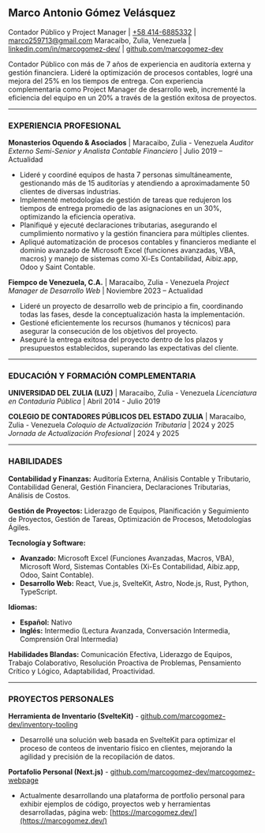 ## Marco Antonio Gómez Velásquez

Contador Público y Project Manager | [+58 414-6885332](https://www.google.com/search?q=tel:%2B584146885332) | [marco259713@gmail.com](mailto:marco259713@gmail.com)
Maracaibo, Zulia, Venezuela | [linkedin.com/in/marcogomez-dev/](https://www.google.com/search?q=https://www.linkedin.com/in/marcogomez-dev/) | [github.com/marcogomez-dev](https://www.google.com/search?q=https://github.com/marcogomez-dev)

Contador Público con más de 7 años de experiencia en auditoría externa y gestión financiera. Lideré la optimización de procesos contables, logré una mejora del 25% en los tiempos de entrega. Con experiencia complementaria como Project Manager de desarrollo web, incrementé la eficiencia del equipo en un 20% a través de la gestión exitosa de proyectos.

-----

### EXPERIENCIA PROFESIONAL

**Monasterios Oquendo & Asociados** | Maracaibo, Zulia - Venezuela
*Auditor Externo Semi-Senior y Analista Contable Financiero* | Julio 2019 – Actualidad

  * Lideré y coordiné equipos de hasta 7 personas simultáneamente, gestionando más de 15 auditorías y atendiendo a aproximadamente 50 clientes de diversas industrias.
  * Implementé metodologías de gestión de tareas que redujeron los tiempos de entrega promedio de las asignaciones en un 30%, optimizando la eficiencia operativa.
  * Planifiqué y ejecuté declaraciones tributarias, asegurando el cumplimiento normativo y la gestión financiera para múltiples clientes.
  * Apliqué automatización de procesos contables y financieros mediante el dominio avanzado de Microsoft Excel (funciones avanzadas, VBA, macros) y manejo de sistemas como Xi-Es Contabilidad, Aibiz.app, Odoo y Saint Contable.

**Fiempco de Venezuela, C.A.** | Maracaibo, Zulia - Venezuela
*Project Manager de Desarrollo Web* | Noviembre 2023 – Actualidad

  * Lideré un proyecto de desarrollo web de principio a fin, coordinando todas las fases, desde la conceptualización hasta la implementación.
  * Gestioné eficientemente los recursos (humanos y técnicos) para asegurar la consecución de los objetivos del proyecto.
  * Aseguré la entrega exitosa del proyecto dentro de los plazos y presupuestos establecidos, superando las expectativas del cliente.

-----

### EDUCACIÓN Y FORMACIÓN COMPLEMENTARIA

**UNIVERSIDAD DEL ZULIA (LUZ)** | Maracaibo, Zulia - Venezuela
*Licenciatura en Contaduría Pública* | Abril 2014 - Julio 2019

**COLEGIO DE CONTADORES PÚBLICOS DEL ESTADO ZULIA** | Maracaibo, Zulia - Venezuela
*Coloquio de Actualización Tributaria* | 2024 y 2025
*Jornada de Actualización Profesional* | 2024 y 2025


-----

### HABILIDADES

**Contabilidad y Finanzas:** Auditoría Externa, Análisis Contable y Tributario, Contabilidad General, Gestión Financiera, Declaraciones Tributarias, Análisis de Costos.

**Gestión de Proyectos:** Liderazgo de Equipos, Planificación y Seguimiento de Proyectos, Gestión de Tareas, Optimización de Procesos, Metodologías Ágiles.

**Tecnología y Software:**

  * **Avanzado:** Microsoft Excel (Funciones Avanzadas, Macros, VBA), Microsoft Word, Sistemas Contables (Xi-Es Contabilidad, Aibiz.app, Odoo, Saint Contable).
  * **Desarrollo Web:** React, Vue.js, SvelteKit, Astro, Node.js, Rust, Python, TypeScript.

**Idiomas:**

  * **Español:** Nativo
  * **Inglés:** Intermedio (Lectura Avanzada, Conversación Intermedia, Comprensión Oral Intermedia)

**Habilidades Blandas:** Comunicación Efectiva, Liderazgo de Equipos, Trabajo Colaborativo, Resolución Proactiva de Problemas, Pensamiento Crítico y Lógico, Adaptabilidad, Proactividad.

-----

### PROYECTOS PERSONALES

**Herramienta de Inventario (SvelteKit)** - [github.com/marcogomez-dev/inventory-tooling](https://www.google.com/search?q=https://github.com/marcogomez-dev/inventory-tooling)

  * Desarrollé una solución web basada en SvelteKit para optimizar el proceso de conteos de inventario físico en clientes, mejorando la agilidad y precisión de la recopilación de datos.

**Portafolio Personal (Next.js)** - [github.com/marcogomez-dev/marcogomez-webpage](https://www.google.com/search?q=https://github.com/marcogomez-dev/marcogomez-webpage)

  * Actualmente desarrollando una plataforma de portfolio personal para exhibir ejemplos de código, proyectos web y herramientas desarrolladas, página web: [https://marcogomez.dev/](https://marcogomez.dev/)